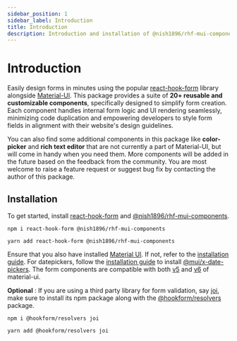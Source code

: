 ```yaml
---
sidebar_position: 1
sidebar_label: Introduction
title: Introduction
description: Introduction and installation of @nish1896/rhf-mui-components package.
---
```


# Introduction
Easily design forms in minutes using the popular [react-hook-form](https://react-hook-form.com/)
library alongside [Material-UI](https://mui.com/material-ui/getting-started/).
This package provides a suite of **20+ reusable and customizable components**, specifically designed
to simplify form creation. Each component handles internal form logic and UI rendering seamlessly,
minimizing code duplication and empowering developers to style form fields in alignment with their
website's design guidelines.

You can also find some additional components in this package like **color-picker** and 
**rich text editor** that are not currently a part of Material-UI,
but will come in handy when you need them. More components will be added in the future based on the feedback from the 
community. You are most welcome to raise a feature request or suggest 
bug fix by contacting the author of this package. 


## Installation

To get started, install [react-hook-form](https://www.npmjs.com/package/react-hook-form) and [@nish1896/rhf-mui-components](https://www.npmjs.com/package/@nish1896/rhf-mui-components).

```
npm i react-hook-form @nish1896/rhf-mui-components
```
```
yarn add react-hook-form @nish1896/rhf-mui-components
```

Ensure that you also have installed [Material UI](https://www.npmjs.com/package/@mui/material). 
If not, refer to the [installation guide](https://mui.com/material-ui/getting-started/installation/). 
For datepickers, follow the [installation guide](https://mui.com/x/react-date-pickers/getting-started/) 
to install [@mui/x-date-pickers](https://www.npmjs.com/package/@mui/x-date-pickers).
The form components are compatible with both [v5](https://v5.mui.com/material-ui/getting-started/) 
and [v6](https://mui.com/material-ui/getting-started/) of material-ui.

**Optional** : If you are using a third party library for form validation, say [joi](https://www.npmjs.com/package/joi), make
sure to install its npm package along with the [@hookform/resolvers](https://www.npmjs.com/package/@hookform/resolvers) package.

```
npm i @hookform/resolvers joi
```
```
yarn add @hookform/resolvers joi
```
